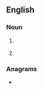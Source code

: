 ==English==

===Noun===
{{en-noun|~}}

# {{lb|en|countable|computing}} {{initialism of|en|[[command line]] [[language]]}}
# {{lb|en|medicine}} {{initialism of|en|chronic lymphocytic leukemia}}

===Anagrams===
* {{anagrams|en|a=cll|LCL|LLC}}